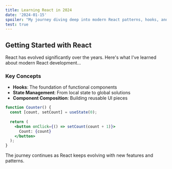```yaml
---
title: Learning React in 2024
date: '2024-01-15'
spoiler: "My journey diving deep into modern React patterns, hooks, and best practices. From useState to custom hooks and beyond."
test: true
---
```


## Getting Started with React

React has evolved significantly over the years. Here's what I've learned about modern React development...

### Key Concepts

- **Hooks**: The foundation of functional components
- **State Management**: From local state to global solutions
- **Component Composition**: Building reusable UI pieces

```jsx
function Counter() {
  const [count, setCount] = useState(0);
  
  return (
    <button onClick={() => setCount(count + 1)}>
      Count: {count}
    </button>
  );
}
```

The journey continues as React keeps evolving with new features and patterns.